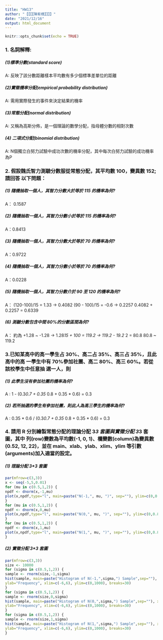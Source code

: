```yaml
---
title: "HW13"
author: "【【【【陳宥橋】】】】"
date: "2021/12/16"
output: html_document
---
```


```r
knitr::opts_chunk$set(echo = TRUE)
```

### 1. 名詞解釋:

##### (1)標準分數(standard score)
A: 反映了該分數距離樣本平均數有多少個標準差單位的距離

##### (2)實徵機率分配(empirical probability distribution)
A: 需用實際發生的事件來決定結果的機率

##### (3)常態分配(normal distribution)
A: 又稱為高斯分佈，是一個理論的數學分配，指母體分數的相對次數

##### (4) 二項式分配(binomial distribution)
A: N個獨立白努力試驗中成功次數的機率分配，其中每次白努力試驗的成功機率為P

### 2. 假設魏氏智力測驗分數服從常態分配，其平均數 100，變異數 152;請回答 以下問題：

##### (1) 隨機抽取一個人，其智力分數大於等於 115 的機率為何?
A： 0.1587

##### (2) 隨機抽取一個人，其智力分數小於等於 115 的機率為何?  
A：0.8413

##### (3) 隨機抽取一個人，其智力分數大於等於 70 的機率為何? 
A：0.9722

##### (4) 隨機抽取一個人，其智力分數小於等於 70 的機率為何?
A：0.0228

##### (5) 隨機抽取一個人，其智力分數介於 90 至 120 的機率為何? 
A：
  (120-100)/15 = 1.33 -> 0.4082
		(90 - 100)/15 = -0.6 -> 0.2257
		0.4082 + 0.2257 = 0.6339

##### (6) 測驗分數包含中間 80%的分數區間為何? 
A：
    約為 +1.28 ~ -1.28 ->
    1.28*15 + 100 = 119.2 -> 119.2 - 19.2 * 2 = 80.8
		80.8 ~ 119.2

### 3.已知某高中的高一學生占 30%、高二占 35%、高三占 35%，且此高中的高 一學生中有 70%參加社團、高二 80%、高三 60%。若從該校學生中任意抽 選一人，則 

##### (1) 此學生沒有參加社團的機率為何?
A : 1 - (0.3*0.7 + 0.35 * 0.8 + 0.35 * 0.6) = 0.3

##### (2) 若所抽選的學生有參加社團，則此人為高三學生的機率為何?
A : 0.35 * 0.6 / (0.3*0.7 + 0.35 * 0.8 + 0.35 * 0.6) = 0.3

### 4. 請用 R 分別繪製常態分配的理論分配 3*3 套圖與實徵分配 3*3 套圖，其中 列(row)變數為平均數(-1, 0, 1)、欄變數(column)為變異數(0.52, 12, 22)，並在 main、xlab、ylab、xlim、ylim 等引數(arguments)加入適當的設定。 

##### (1) 理論分配 3*3 套圖
```r
par(mfrow=c(3,3))
x <- seq(-5,5,0.01)
for (mu in c(0.5,1,2)) {
npdf <- dnorm(x,-1,mu) 
plot(x,npdf,type="l", main=paste("N(-1,", mu, ")", sep=""), ylim=c(0,0.8),xlim=c(-4,4),xlab = "score",ylab = "Density")
}
for (mu in c(0.5,1,2)) {
npdf <- dnorm(x,0,mu) 
plot(x,npdf,type="l", main=paste("N(0,", mu, ")", sep=""), ylim=c(0,0.8),xlim=c(-4,4),xlab = "score",ylab = "Density")
}
for (mu in c(0.5,1,2)) {
npdf <- dnorm(x,1,mu) 
plot(x,npdf,type="l", main=paste("N(1,", mu, ")", sep=""), ylim=c(0,0.8),xlim=c(-4,4),xlab = "score",ylab = "Density")
}

```

##### (2) 實徵分配 3*3 套圖
```r
par(mfrow=c(3,3))
size <- 10000
for (sigma in c(0.5,1,2)) { 
sample <- rnorm(size,-1,sigma)
hist(sample, main=paste("Histogram of N(-1,",sigma,") Sample",sep=""), xlab="X",
ylab="Frequency", xlim=c(-6,6), ylim=c(0,1000), breaks=30)
}
for (sigma in c(0.5,1,2)) { 
sample <- rnorm(size,0,sigma)
hist(sample, main=paste("Histogram of N(0,",sigma,") Sample",sep=""), xlab="X",
ylab="Frequency", xlim=c(-6,6), ylim=c(0,1000), breaks=30)
}
for (sigma in c(0.5,1,2)) { 
sample <- rnorm(size,1,sigma)
hist(sample, main=paste("Histogram of N(1,",sigma,") Sample",sep=""), xlab="X",
ylab="Frequency", xlim=c(-6,6), ylim=c(0,1000), breaks=30)
}
```
